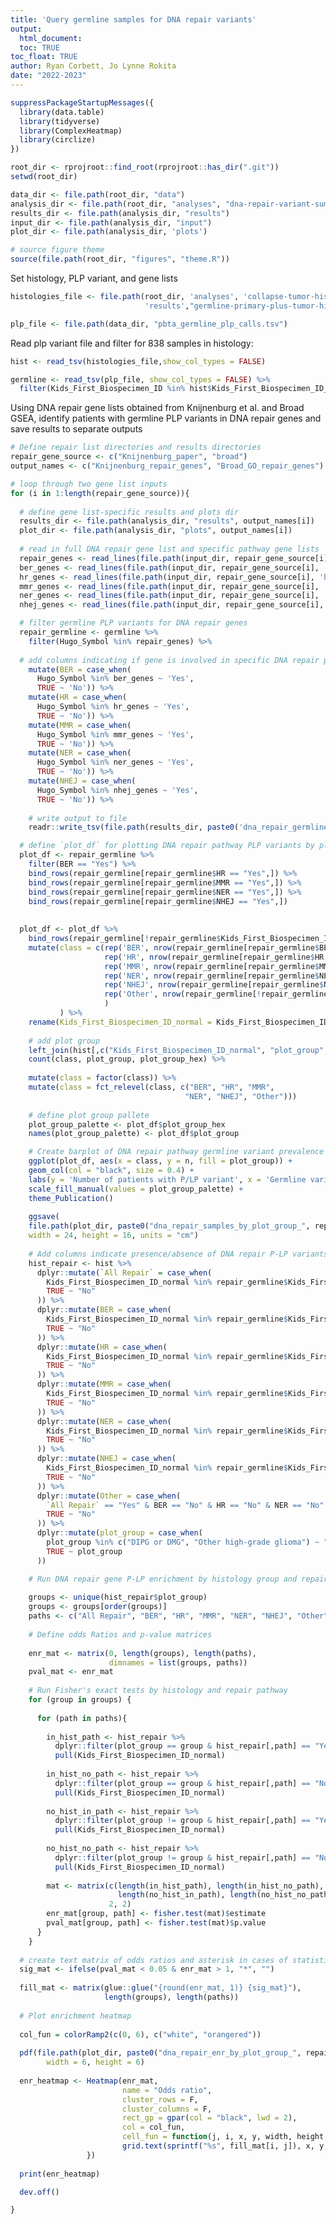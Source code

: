 ```yaml
---
title: 'Query germline samples for DNA repair variants'
output: 
  html_document:
  toc: TRUE
toc_float: TRUE
author: Ryan Corbett, Jo Lynne Rokita
date: "2022-2023"
---
```

  
```r
suppressPackageStartupMessages({
  library(data.table)
  library(tidyverse)
  library(ComplexHeatmap)
  library(circlize)
})

root_dir <- rprojroot::find_root(rprojroot::has_dir(".git"))
setwd(root_dir)

data_dir <- file.path(root_dir, "data")
analysis_dir <- file.path(root_dir, "analyses", "dna-repair-variant-summary")
results_dir <- file.path(analysis_dir, "results")
input_dir <- file.path(analysis_dir, "input")
plot_dir <- file.path(analysis_dir, 'plots')

# source figure theme
source(file.path(root_dir, "figures", "theme.R"))
```

Set histology, PLP variant, and gene lists

```r
histologies_file <- file.path(root_dir, 'analyses', 'collapse-tumor-histologies',
                              'results',"germline-primary-plus-tumor-histologies-plot-groups-clin-meta.tsv")

plp_file <- file.path(data_dir, "pbta_germline_plp_calls.tsv")
```

Read plp variant file and filter for 838 samples in histology: 

```r
hist <- read_tsv(histologies_file,show_col_types = FALSE)

germline <- read_tsv(plp_file, show_col_types = FALSE) %>%
  filter(Kids_First_Biospecimen_ID %in% hist$Kids_First_Biospecimen_ID_normal)
```

Using DNA repair gene lists obtained from Knijnenburg et al. and Broad GSEA, identify patients with germline PLP variants in DNA repair genes and save results to separate outputs

```r
# Define repair list directories and results directories
repair_gene_source <- c("Knijnenburg_paper", "broad")
output_names <- c("Knijnenburg_repair_genes", "Broad_GO_repair_genes")

# loop through two gene list inputs
for (i in 1:length(repair_gene_source)){
  
  # define gene list-specific results and plots dir
  results_dir <- file.path(analysis_dir, "results", output_names[i])
  plot_dir <- file.path(analysis_dir, "plots", output_names[i])
  
  # read in full DNA repair gene list and specific pathway gene lists
  repair_genes <- read_lines(file.path(input_dir, repair_gene_source[i], 'dna_repair_all.txt'))
  ber_genes <- read_lines(file.path(input_dir, repair_gene_source[i], 'base_excision_repair.txt'))
  hr_genes <- read_lines(file.path(input_dir, repair_gene_source[i], 'homologous_recombination.txt'))
  mmr_genes <- read_lines(file.path(input_dir, repair_gene_source[i], 'mismatch_repair.txt'))
  ner_genes <- read_lines(file.path(input_dir, repair_gene_source[i], 'nucleotide_excision_repair.txt'))
  nhej_genes <- read_lines(file.path(input_dir, repair_gene_source[i], 'nonhomologous_end_joining.txt'))

  # filter germline PLP variants for DNA repair genes 
  repair_germline <- germline %>%
    filter(Hugo_Symbol %in% repair_genes) %>%
  
  # add columns indicating if gene is involved in specific DNA repair pathways
    mutate(BER = case_when(
      Hugo_Symbol %in% ber_genes ~ 'Yes',
      TRUE ~ 'No')) %>%
    mutate(HR = case_when(
      Hugo_Symbol %in% hr_genes ~ 'Yes',
      TRUE ~ 'No')) %>%
    mutate(MMR = case_when(
      Hugo_Symbol %in% mmr_genes ~ 'Yes',
      TRUE ~ 'No')) %>%
    mutate(NER = case_when(
      Hugo_Symbol %in% ner_genes ~ 'Yes',
      TRUE ~ 'No')) %>%
    mutate(NHEJ = case_when(
      Hugo_Symbol %in% nhej_genes ~ 'Yes',
      TRUE ~ 'No')) %>%
    
    # write output to file
    readr::write_tsv(file.path(results_dir, paste0('dna_repair_germline_variant_plp_', repair_gene_source[i], '.tsv')))

  # define `plot_df` for plotting DNA repair pathway PLP variants by plot group 
  plot_df <- repair_germline %>%
    filter(BER == "Yes") %>%
    bind_rows(repair_germline[repair_germline$HR == "Yes",]) %>%
    bind_rows(repair_germline[repair_germline$MMR == "Yes",]) %>%
    bind_rows(repair_germline[repair_germline$NER == "Yes",]) %>%
    bind_rows(repair_germline[repair_germline$NHEJ == "Yes",])
  
  
  plot_df <- plot_df %>%
    bind_rows(repair_germline[!repair_germline$Kids_First_Biospecimen_ID %in% plot_df$Kids_First_Biospecimen_ID,]) %>%
    mutate(class = c(rep('BER', nrow(repair_germline[repair_germline$BER == "Yes",])),
                     rep('HR', nrow(repair_germline[repair_germline$HR == "Yes",])),
                     rep('MMR', nrow(repair_germline[repair_germline$MMR == "Yes",])),
                     rep('NER', nrow(repair_germline[repair_germline$NER == "Yes",])),
                     rep('NHEJ', nrow(repair_germline[repair_germline$NHEJ == "Yes",])),
                     rep('Other', nrow(repair_germline[!repair_germline$Kids_First_Biospecimen_ID %in% plot_df$Kids_First_Biospecimen_ID,]))
                     )
           ) %>%
    rename(Kids_First_Biospecimen_ID_normal = Kids_First_Biospecimen_ID) %>%
    
    # add plot group 
    left_join(hist[,c("Kids_First_Biospecimen_ID_normal", "plot_group", "plot_group_hex")], by = 'Kids_First_Biospecimen_ID_normal') %>%
    count(class, plot_group, plot_group_hex) %>%
  
    mutate(class = factor(class)) %>% 
    mutate(class = fct_relevel(class, c("BER", "HR", "MMR",
                                       "NER", "NHEJ", "Other")))
    
    # define plot group pallete 
    plot_group_palette <- plot_df$plot_group_hex
    names(plot_group_palette) <- plot_df$plot_group

    # Create barplot of DNA repair pathway germline variant prevalence by plot group
    ggplot(plot_df, aes(x = class, y = n, fill = plot_group)) +
    geom_col(col = "black", size = 0.4) +
    labs(y = 'Number of patients with P/LP variant', x = 'Germline variant DNA repair class', fill = 'Tumor diagnosis') +
    scale_fill_manual(values = plot_group_palette) + 
    theme_Publication()
    
    ggsave(
    file.path(plot_dir, paste0("dna_repair_samples_by_plot_group_", repair_gene_source[i], ".pdf")), 
    width = 24, height = 16, units = "cm")
    
    # Add columns indicate presence/absence of DNA repair P-LP variants to histologies file
    hist_repair <- hist %>%
      dplyr::mutate(`All Repair` = case_when(
        Kids_First_Biospecimen_ID_normal %in% repair_germline$Kids_First_Biospecimen_ID ~ "Yes",
        TRUE ~ "No"
      )) %>%
      dplyr::mutate(BER = case_when(
        Kids_First_Biospecimen_ID_normal %in% repair_germline$Kids_First_Biospecimen_ID[repair_germline$BER == "Yes"] ~ "Yes",
        TRUE ~ "No"
      )) %>%
      dplyr::mutate(HR = case_when(
        Kids_First_Biospecimen_ID_normal %in% repair_germline$Kids_First_Biospecimen_ID[repair_germline$HR == "Yes"] ~ "Yes",
        TRUE ~ "No"
      )) %>%
      dplyr::mutate(MMR = case_when(
        Kids_First_Biospecimen_ID_normal %in% repair_germline$Kids_First_Biospecimen_ID[repair_germline$MMR == "Yes"] ~ "Yes",
        TRUE ~ "No"
      )) %>%
      dplyr::mutate(NER = case_when(
        Kids_First_Biospecimen_ID_normal %in% repair_germline$Kids_First_Biospecimen_ID[repair_germline$NER == "Yes"] ~ "Yes",
        TRUE ~ "No"
      )) %>%
      dplyr::mutate(NHEJ = case_when(
        Kids_First_Biospecimen_ID_normal %in% repair_germline$Kids_First_Biospecimen_ID[repair_germline$NHEJ == "Yes"] ~ "Yes",
        TRUE ~ "No"
      )) %>%
      dplyr::mutate(Other = case_when(
        `All Repair` == "Yes" & BER == "No" & HR == "No" & NER == "No" & MMR == "No" & NHEJ == "No" ~ "Yes",
        TRUE ~ "No"
      )) %>%
      dplyr::mutate(plot_group = case_when(
        plot_group %in% c("DIPG or DMG", "Other high-grade glioma") ~ "High-grade glioma",
        TRUE ~ plot_group
      ))

    # Run DNA repair gene P-LP enrichment by histology group and repair pathway
    
    groups <- unique(hist_repair$plot_group)
    groups <- groups[order(groups)]
    paths <- c("All Repair", "BER", "HR", "MMR", "NER", "NHEJ", "Other")
    
    # Define odds Ratios and p-value matrices
    
    enr_mat <- matrix(0, length(groups), length(paths),
                      dimnames = list(groups, paths))
    pval_mat <- enr_mat
    
    # Run Fisher's exact tests by histology and repair pathway
    for (group in groups) {
      
      for (path in paths){
        
        in_hist_path <- hist_repair %>%
          dplyr::filter(plot_group == group & hist_repair[,path] == "Yes") %>%
          pull(Kids_First_Biospecimen_ID_normal)
        
        in_hist_no_path <- hist_repair %>%
          dplyr::filter(plot_group == group & hist_repair[,path] == "No") %>%
          pull(Kids_First_Biospecimen_ID_normal)
        
        no_hist_in_path <- hist_repair %>%
          dplyr::filter(plot_group != group & hist_repair[,path] == "Yes") %>%
          pull(Kids_First_Biospecimen_ID_normal)
        
        no_hist_no_path <- hist_repair %>%
          dplyr::filter(plot_group != group & hist_repair[,path] == "No") %>%
          pull(Kids_First_Biospecimen_ID_normal)
        
        mat <- matrix(c(length(in_hist_path), length(in_hist_no_path),
                        length(no_hist_in_path), length(no_hist_no_path)),
                      2, 2)
        enr_mat[group, path] <- fisher.test(mat)$estimate
        pval_mat[group, path] <- fisher.test(mat)$p.value
      }
    }
  
  # create text matrix of odds ratios and asterisk in cases of statistical significance
  sig_mat <- ifelse(pval_mat < 0.05 & enr_mat > 1, "*", "")
  
  fill_mat <- matrix(glue::glue("{round(enr_mat, 1)} {sig_mat}"), 
                     length(groups), length(paths))
  
  # Plot enrichment heatmap
  
  col_fun = colorRamp2(c(0, 6), c("white", "orangered"))
  
  pdf(file.path(plot_dir, paste0("dna_repair_enr_by_plot_group_", repair_gene_source[i], ".pdf")),
        width = 6, height = 6)
  
  enr_heatmap <- Heatmap(enr_mat,
                         name = "Odds ratio",
                         cluster_rows = F,
                         cluster_columns = F,
                         rect_gp = gpar(col = "black", lwd = 2),
                         col = col_fun,
                         cell_fun = function(j, i, x, y, width, height, fill) {
                         grid.text(sprintf("%s", fill_mat[i, j]), x, y, gp = gpar(fontsize = 10))
                 })
  
  print(enr_heatmap)

  dev.off()

}
```